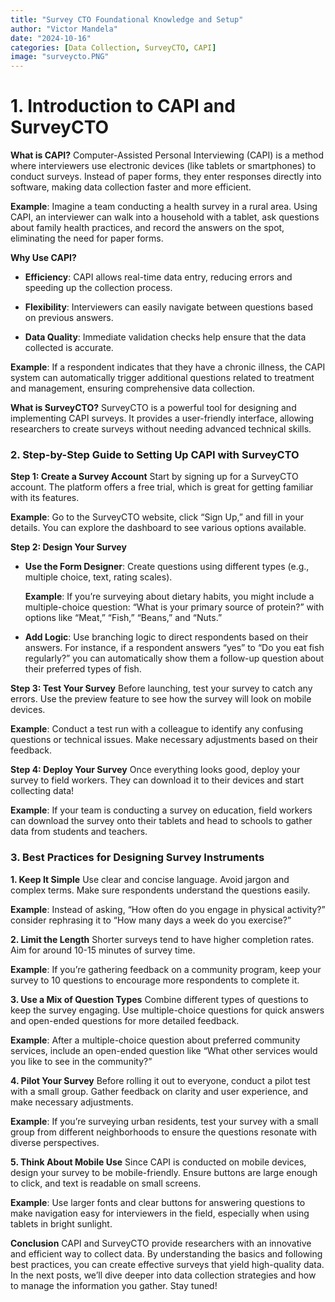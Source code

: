 ```yaml
---
title: "Survey CTO Foundational Knowledge and Setup"
author: "Victor Mandela"
date: "2024-10-16"
categories: [Data Collection, SurveyCTO, CAPI]
image: "surveycto.PNG"
---
```


# 1. Introduction to CAPI and SurveyCTO

**What is CAPI?** Computer-Assisted Personal Interviewing (CAPI) is a method where interviewers use electronic devices (like tablets or smartphones) to conduct surveys. Instead of paper forms, they enter responses directly into software, making data collection faster and more efficient.

**Example**: Imagine a team conducting a health survey in a rural area. Using CAPI, an interviewer can walk into a household with a tablet, ask questions about family health practices, and record the answers on the spot, eliminating the need for paper forms.

**Why Use CAPI?**

-   **Efficiency**: CAPI allows real-time data entry, reducing errors and speeding up the collection process.

-   **Flexibility**: Interviewers can easily navigate between questions based on previous answers.

-   **Data Quality**: Immediate validation checks help ensure that the data collected is accurate.

**Example**: If a respondent indicates that they have a chronic illness, the CAPI system can automatically trigger additional questions related to treatment and management, ensuring comprehensive data collection.

**What is SurveyCTO?** SurveyCTO is a powerful tool for designing and implementing CAPI surveys. It provides a user-friendly interface, allowing researchers to create surveys without needing advanced technical skills.

### 2. Step-by-Step Guide to Setting Up CAPI with SurveyCTO

**Step 1: Create a Survey Account** Start by signing up for a SurveyCTO account. The platform offers a free trial, which is great for getting familiar with its features.

**Example**: Go to the SurveyCTO website, click "Sign Up," and fill in your details. You can explore the dashboard to see various options available.

**Step 2: Design Your Survey**

-   **Use the Form Designer**: Create questions using different types (e.g., multiple choice, text, rating scales).

    **Example**: If you’re surveying about dietary habits, you might include a multiple-choice question: "What is your primary source of protein?" with options like "Meat," "Fish," "Beans," and "Nuts."

-   **Add Logic**: Use branching logic to direct respondents based on their answers. For instance, if a respondent answers "yes" to "Do you eat fish regularly?" you can automatically show them a follow-up question about their preferred types of fish.

**Step 3: Test Your Survey** Before launching, test your survey to catch any errors. Use the preview feature to see how the survey will look on mobile devices.

**Example**: Conduct a test run with a colleague to identify any confusing questions or technical issues. Make necessary adjustments based on their feedback.

**Step 4: Deploy Your Survey** Once everything looks good, deploy your survey to field workers. They can download it to their devices and start collecting data!

**Example**: If your team is conducting a survey on education, field workers can download the survey onto their tablets and head to schools to gather data from students and teachers.

### 3. Best Practices for Designing Survey Instruments

**1. Keep It Simple** Use clear and concise language. Avoid jargon and complex terms. Make sure respondents understand the questions easily.

**Example**: Instead of asking, "How often do you engage in physical activity?" consider rephrasing it to "How many days a week do you exercise?"

**2. Limit the Length** Shorter surveys tend to have higher completion rates. Aim for around 10-15 minutes of survey time.

**Example**: If you’re gathering feedback on a community program, keep your survey to 10 questions to encourage more respondents to complete it.

**3. Use a Mix of Question Types** Combine different types of questions to keep the survey engaging. Use multiple-choice questions for quick answers and open-ended questions for more detailed feedback.

**Example**: After a multiple-choice question about preferred community services, include an open-ended question like "What other services would you like to see in the community?"

**4. Pilot Your Survey** Before rolling it out to everyone, conduct a pilot test with a small group. Gather feedback on clarity and user experience, and make necessary adjustments.

**Example**: If you’re surveying urban residents, test your survey with a small group from different neighborhoods to ensure the questions resonate with diverse perspectives.

**5. Think About Mobile Use** Since CAPI is conducted on mobile devices, design your survey to be mobile-friendly. Ensure buttons are large enough to click, and text is readable on small screens.

**Example**: Use larger fonts and clear buttons for answering questions to make navigation easy for interviewers in the field, especially when using tablets in bright sunlight.

**Conclusion** CAPI and SurveyCTO provide researchers with an innovative and efficient way to collect data. By understanding the basics and following best practices, you can create effective surveys that yield high-quality data. In the next posts, we’ll dive deeper into data collection strategies and how to manage the information you gather. Stay tuned!
